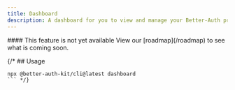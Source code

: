 ```yaml
---
title: Dashboard
description: A dashboard for you to view and manage your Better-Auth project with just a CLI command.
---
```


<StatsBadge npmPackage="@better-auth-kit/cli" />
<GithubButton url="https://github.com/ping-maxwell/better-auth-kit/tree/main/packages/cli" />
<NpmButton url="https://www.npmjs.com/package/@better-auth-kit/cli" />


<Callout type="warn">
  #### This feature is not yet available
  View our [roadmap](/roadmap) to see what is coming soon.
</Callout>


{/* ## Usage

```package-install
npx @better-auth-kit/cli@latest dashboard
``` */}


